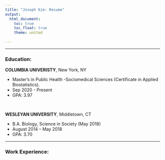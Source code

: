 ```yaml
---
title: "Joseph Kim: Resume"
output: 
  html_document:
    toc: true
    toc_float: true
    theme: united
    
---
```


-----

### **Education**:

**COLUMBIA UNIVERISTY**, New York, NY 

  * Master’s in Public Health
      -Sociomedical Sciences (Certificate in Applied Biostatistics). 
  * Sep 2020 - Present
  * GPA: 3.97
  
&nbsp;

**WESLEYAN UNIVERSITY**, Middletown, CT 

  * B.A. Biology, Science in Society (May 2018)
  * August 2014 – May 2018 
  * GPA: 3.70 

-----

### Work Experience: